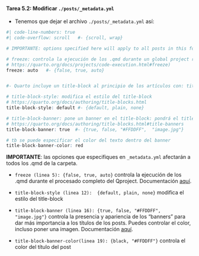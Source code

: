 ::: {.callout-important icon="false"}
#### Tarea 5.2: Modificar `./posts/_metadata.yml` 

- Tenemos que dejar el archivo `./posts/_metadata.yml`  así:


```r
#| code-line-numbers: true
#| code-overflow: scroll   #- {scroll, wrap}

# IMPORTANTE: options specified here will apply to all posts in this folder

# freeze: controla la ejecución de los .qmd durante un global project render
# https://quarto.org/docs/projects/code-execution.html#freeze)
freeze: auto   #- {false, true, auto}


#- Quarto incluye un title-block al principio de los artículos con: title, subtitle, authors, date, doi, and abstract.

# title-block-style: modifica el estilo del title-block
# https://quarto.org/docs/authoring/title-blocks.html
title-block-style: default #- {default, plain, none}

# title-block-banner: pone un banner en el title-block: pondrá el title, subtitle, description, y categories dentro del banner
# https://quarto.org/docs/authoring/title-blocks.html#title-banners
title-block-banner: true  #- {true, false, "#FFDDFF",  "image.jpg"}

# tb se puede especificar el color del texto dentro del banner
title-block-banner-color: red
```

 **IMPORTANTE**: las opciones que especifiques en `_metadata.yml` afectarán a todos los .qmd de la carpeta.

- `freeze (linea 5): {false, true, auto}` controla la ejecución de los .qmd durante el procesado completo del Qproject. Documentación [aquí](https://quarto.org/docs/projects/code-execution.html#freeze).

- `title-block-style (linea 12):  {default, plain, none}` modifica el estilo del title-block

- `title-block-banner (linea 16): {true, false, "#FFDDFF",  "image.jpg"}` controla la presencia y apariencia de los "banners" para dar más importancia a los títulos de los posts. Puedes controlar el color, incluso poner una imagen. Documentación [aquí](https://quarto.org/docs/authoring/title-blocks.html#title-banners). 

- `title-block-banner-color(linea 19): {black, "#FFDDFF"}` controla el color del título del post

:::